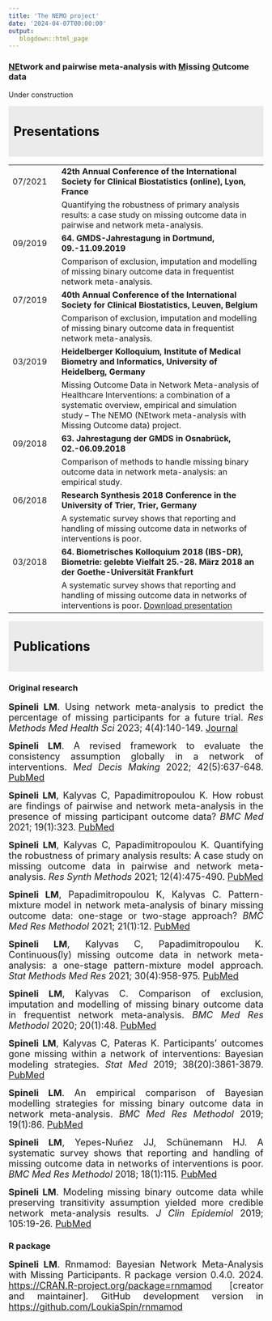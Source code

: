 ```yaml
---
title: 'The NEMO project'
date: '2024-04-07T00:00:00'
output: 
   blogdown::html_page
---
```


### <ins>NE</ins>twork and pairwise meta-analysis with <ins>M</ins>issing <ins>O</ins>utcome data

Under construction

::: {style="padding: 10px; margin-bottom: 10px; color: black; background-color: #EBEBEB; border-color: #EBEBEB; font-size: 25px;"}
**Presentations**
:::

|  |  |
|:-------------|:---------------------------------------------------------|
| 07/2021 | **42th Annual Conference of the International Society for Clinical Biostatistics (online), Lyon, France** |
|  | Quantifying the robustness of primary analysis results: a case study on missing outcome data in pairwise and network meta-analysis. |
| 09/2019 | **64. GMDS-Jahrestagung in Dortmund, 09.-11.09.2019** |
|  | Comparison of exclusion, imputation and modelling of missing binary outcome data in frequentist network meta-analysis. |
| 07/2019 | **40th Annual Conference of the International Society for Clinical Biostatistics, Leuven, Belgium** |
|  | Comparison of exclusion, imputation and modelling of missing binary outcome data in frequentist network meta-analysis. |
| 03/2019 | **Heidelberger Kolloquium, Institute of Medical Biometry and Informatics, University of Heidelberg, Germany** |
|  | Missing Outcome Data in Network Meta-analysis of Healthcare Interventions: a combination of a systematic overview, empirical and simulation study – The NEMO (NEtwork meta-analysis with Missing Outcome data) project. |
| 09/2018 | **63. Jahrestagung der GMDS in Osnabrück, 02.-06.09.2018** |
|  | Comparison of methods to handle missing binary outcome data in network meta-analysis: an empirical study. |
| 06/2018 | **Research Synthesis 2018 Conference in the University of Trier, Trier, Germany** |
|  | A systematic survey shows that reporting and handling of missing outcome data in networks of interventions is poor. |
| 03/2018 | **64. Biometrisches Kolloquium 2018 (IBS-DR), Biometrie: gelebte Vielfalt 25.-28. März 2018 an der Goethe-Universität Frankfurt** |
|  | A systematic survey shows that reporting and handling of missing outcome data in networks of interventions is poor. [Download presentation](/static/nemopresentations/ResearchSynthesis_Spineli.pdf) |

::: {style="padding: 10px; margin-bottom: 10px; color: black; background-color: #EBEBEB; border-color: #EBEBEB; font-size: 25px;"}
**Publications**
:::

### Original research

::: {style="text-align: justify"}
<font size="4">**Spineli LM**. Using network meta-analysis to predict the percentage of missing participants for a future trial. *Res Methods Med Health Sci* 2023; 4(4):140-149. [Journal](https://journals.sagepub.com/doi/full/10.1177/26320843231167502)</font>

<font size="4">**Spineli LM**. A revised framework to evaluate the consistency assumption globally in a network of interventions. *Med Decis Making* 2022; 42(5):637-648. [PubMed](https://pubmed.ncbi.nlm.nih.gov/34961377/)</font>

<font size="4">**Spineli LM**, Kalyvas C, Papadimitropoulou K. How robust are findings of pairwise and network meta-analysis in the presence of missing participant outcome data? *BMC Med* 2021; 19(1):323. [PubMed](https://pubmed.ncbi.nlm.nih.gov/34930276/)</font>

<font size="4">**Spineli LM**, Kalyvas C, Papadimitropoulou K. Quantifying the robustness of primary analysis results: A case study on missing outcome data in pairwise and network meta-analysis. *Res Synth Methods* 2021; 12(4):475-490. [PubMed](https://pubmed.ncbi.nlm.nih.gov/33543587/)</font>

<font size="4">**Spineli LM**, Papadimitropoulou K, Kalyvas C. Pattern-mixture model in network meta-analysis of binary missing outcome data: one-stage or two-stage approach? *BMC Med Res Methodol* 2021; 21(1):12. [PubMed](https://pubmed.ncbi.nlm.nih.gov/33413138/)</font>

<font size="4">**Spineli LM**, Kalyvas C, Papadimitropoulou K. Continuous(ly) missing outcome data in network meta-analysis: a one-stage pattern-mixture model approach. *Stat Methods Med Res* 2021; 30(4):958-975. [PubMed](https://pubmed.ncbi.nlm.nih.gov/33406990/)</font>

<font size="4">**Spineli LM**, Kalyvas C. Comparison of exclusion, imputation and modelling of missing binary outcome data in frequentist network meta-analysis. *BMC Med Res Methodol* 2020; 20(1):48. [PubMed](https://pubmed.ncbi.nlm.nih.gov/32111167/)</font>

<font size="4">**Spineli LM**, Kalyvas C, Pateras K. Participants’ outcomes gone missing within a network of interventions: Bayesian modeling strategies. *Stat Med* 2019; 38(20):3861-3879. [PubMed](https://pubmed.ncbi.nlm.nih.gov/31134664/)</font>

<font size="4">**Spineli LM**. An empirical comparison of Bayesian modelling strategies for missing binary outcome data in network meta-analysis. *BMC Med Res Methodol* 2019; 19(1):86. [PubMed](https://pubmed.ncbi.nlm.nih.gov/31018836/)</font>

<font size="4">**Spineli LM**, Yepes-Nuñez JJ, Schünemann HJ. A systematic survey shows that reporting and handling of missing outcome data in networks of interventions is poor. *BMC Med Res Methodol* 2018; 18(1):115. [PubMed](https://pubmed.ncbi.nlm.nih.gov/30355280/)</font>

<font size="4">**Spineli LM**. Modeling missing binary outcome data while preserving transitivity assumption yielded more credible network meta-analysis results. *J Clin Epidemiol* 2019; 105:19-26. [PubMed](https://pubmed.ncbi.nlm.nih.gov/30223064/)</font>
:::

### R package

::: {style="text-align: justify"}
<font size="4">**Spineli LM**. Rnmamod: Bayesian Network Meta-Analysis with Missing Participants. R package version 0.4.0. 2024. <https://CRAN.R-project.org/package=rnmamod> [creator and maintainer]. GitHub development version in <https://github.com/LoukiaSpin/rnmamod></font>
:::
